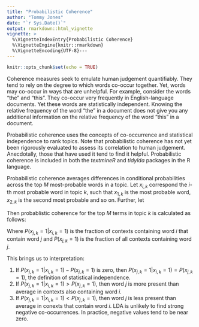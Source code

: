 ```yaml
---
title: "Probabilistic Coherence"
author: "Tommy Jones"
date: "`r Sys.Date()`"
output: rmarkdown::html_vignette
vignette: >
  %\VignetteIndexEntry{Probabilistic Coherence}
  %\VignetteEngine{knitr::rmarkdown}
  %\VignetteEncoding{UTF-8}---
---
```


```r
knitr::opts_chunk$set(echo = TRUE)
```

Coherence measures seek to emulate human judgement quantifiably. They tend to rely on the degree to which words co-occur together. Yet, words may co-occur in ways that are unhelpful. For example, consider the words "the" and "this". They co-occur very frequently in English-language documents. Yet these words are statistically independent. Knowing the relative frequency of the word "the" in a document does not give you any additional information on the relative frequency of the word "this" in a document. 

Probabilistic coherence uses the concepts of co-occurrence and statistical independence to rank topics. Note that probabilistic coherence has not yet been rigorously evaluated to assess its correlation to human judgement. Anecdotally, those that have used it tend to find it helpful. Probabilistic coherence is included in both the _textmineR_ and _tidylda_ packages in the R language.

Probabilistic coherence averages differences in conditional probabilities across the top $M$ most-probable words in a topic. Let $x_{i, k}$ correspond the $i$-th most probable word in topic $k$, such that $x_{1,k}$ is the most probable word, $x_{2,k}$ is the second most probable and so on. Further, let 

\begin{align}
  x_{i,k} = 
    \begin{cases} 
      1 & \text{if the } i\text{-th most probable word appears in a randomly selected document} \\ 
      0 & \text{otherwise}
    \end{cases}
\end{align}

Then probablistic coherence for the top $M$ terms in topic $k$ is calculated as follows:

\begin{align}
  C(k,M) &= \frac{1}{\sum_{j = 1}^{M - 1} M - j} 
    \sum_{i = 1}^{M - 1} \sum_{j = i+1}^{M} 
    P(x_{j,k} = 1 | x_{i,k} = 1) - P(x_{j,k} = 1)
\end{align}

Where $P(x_{j,k} = 1 | x_{i,k} = 1)$ is the fraction of contexts containing word $i$ that contain word $j$ and $P(x_{j,k} = 1)$ is the fraction of all contexts containing word $j$. 

This brings us to interpretation:

1. If $P(x_{j,k} = 1 | x_{i,k} = 1) - P(x_{j,k} = 1)$ is zero, then $P(x_{j,k} = 1 | x_{i,k} = 1) = P(x_{j,k} = 1)$, the definition of statistical independence.
2. If $P(x_{j,k} = 1 | x_{i,k} = 1) > P(x_{j,k} = 1)$, then word $j$ is more present than average in contexts also containing word $i$.
3. If $P(x_{j,k} = 1 | x_{i,k} = 1) < P(x_{j,k} = 1)$, then word $j$ is less present than average in conexts that contain word $i$. LDA is unlikely to find strong negative co-occurrences. In practice, negative values tend to be near zero.
